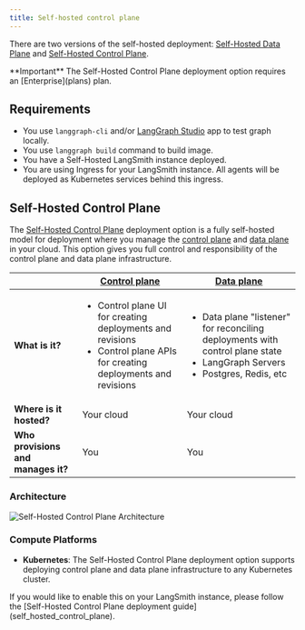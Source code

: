 ```yaml
---
title: Self-hosted control plane
---
```

There are two versions of the self-hosted deployment: [Self-Hosted Data Plane](deployment_options#self-hosted-data-plane) and [Self-Hosted Control Plane](deployment_options#self-hosted-control-plane).

<Info>
  **Important**
  The Self-Hosted Control Plane deployment option requires an [Enterprise](plans) plan.
</Info>

## Requirements

* You use `langgraph-cli` and/or [LangGraph Studio](langgraph_studio) app to test graph locally.
* You use `langgraph build` command to build image.
* You have a Self-Hosted LangSmith instance deployed.
* You are using Ingress for your LangSmith instance. All agents will be deployed as Kubernetes services behind this ingress.

## Self-Hosted Control Plane

The [Self-Hosted Control Plane](langgraph_self_hosted_control_plane) deployment option is a fully self-hosted model for deployment where you manage the [control plane](langgraph_control_plane) and [data plane](langgraph_data_plane) in your cloud. This option gives you full control and responsibility of the control plane and data plane infrastructure.

|                   | [Control plane](langgraph_control_plane) | [Data plane](langgraph_data_plane) |
|-------------------|-------------------|------------|
| **What is it?** | <ul><li>Control plane UI for creating deployments and revisions</li><li>Control plane APIs for creating deployments and revisions</li></ul> | <ul><li>Data plane "listener" for reconciling deployments with control plane state</li><li>LangGraph Servers</li><li>Postgres, Redis, etc</li></ul> |
| **Where is it hosted?** | Your cloud | Your cloud |
| **Who provisions and manages it?** | You | You |

### Architecture

![Self-Hosted Control Plane Architecture](images/self_hosted_control_plane_architecture.png)

### Compute Platforms

* **Kubernetes**: The Self-Hosted Control Plane deployment option supports deploying control plane and data plane infrastructure to any Kubernetes cluster.

<Tip>
  If you would like to enable this on your LangSmith instance, please follow the [Self-Hosted Control Plane deployment guide](self_hosted_control_plane).
</Tip>
